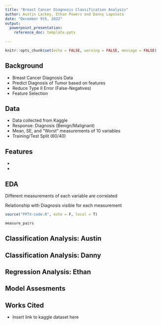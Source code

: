 ```yaml
---
title: "Breast Cancer Diagnosis Classification Analysis"
author: Austin Lackey, Ethan Powers and Danny Laposata
date: "December 9th, 2022"
output: 
  powerpoint_presentation: 
    reference_doc: template.pptx
  
---
```

```r
knitr::opts_chunk$set(echo = FALSE, warning = FALSE, message = FALSE)
```

## Background

- Breast Cancer Diagnosis Data
- Predict Diagnosis of Tumor based on features
- Reduce Type II Error (False-Negatives)
- Feature Selection

## Data

- Data collected from Kaggle
- Response: Diagnosis (Benign/Malignant)
- Mean, SE, and "Worst" measurements of 10 variables
- Training/Test Split (60/40)

## Features

- 
- 

## EDA

Different measurements of each variable are correlated

Relationship with Diagnosis visible for each measurement

```r
source("PPTX-code.R", echo = F, local = T)

measure_pairs
```




## Classification Analysis: Austin

## Classification Analysis: Danny

## Regression Analysis: Ethan



## Model Assesments





## Works Cited

- Insert link to kaggle dataset here